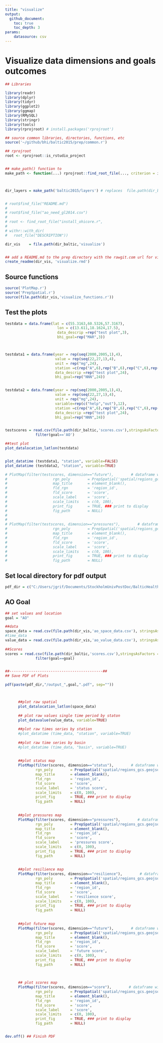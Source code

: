 ```yaml
---
title: "visualize"
output:
  github_document:
    toc: true
    toc_depth: 3
params: 
    datasource: csv
---
```


# Visualize data dimensions and goals outcomes
```r

## Libraries

library(readr)
library(dplyr)
library(tidyr)
library(ggplot2)
library(ggmap)
library(RMySQL)
library(stringr)
library(tools)
library(rprojroot) # install.packages('rprojroot')

## source common libraries, directories, functions, etc
source('~/github/bhi/baltic2015/prep/common.r')

## rprojroot
root <- rprojroot::is_rstudio_project


## make_path() function to 
make_path <- function(...) rprojroot::find_root_file(..., criterion = is_rstudio_project)



dir_layers = make_path('baltic2015/layers') # replaces  file.path(dir_baltic, 'layers')


# root$find_file("README.md")
# 
# root$find_file("ao_need_gl2014.csv")
# 
# root <- find_root_file("install_ohicore.r", 
# 
# withr::with_dir(
#   root_file("DESCRIPTION"))

dir_vis    = file.path(dir_baltic,'visualize')


## add a README.md to the prep directory with the rawgit.com url for viewing on GitHub
create_readme(dir_vis, 'visualize.rmd')
```


## Source functions
```r
source('PlotMap.r') 
source('PrepSpatial.r') 
source(file.path(dir_vis,'visualize_functions.r'))


```


## Test the plots
```r
testdata = data.frame(lat = c(55.3163,60.5326,57.3167),
                        lon = c(13.611,18.1624,17.5),
                        data_descrip =rep("test plot",3),
                        bhi_goal=rep("MAR",3))



testdata1 = data.frame(year = rep(seq(2000,2005,1),4),
                       value = rep(seq(22,27,1),4),
                       unit = rep("mg",24),
                       station =c(rep("A",6),rep("B",6),rep("C",6),rep("D",6)),
                       data_descrip =rep("test plot",24),
                       bhi_goal=rep("NNN",24))


testdata2 = data.frame(year = rep(seq(2000,2005,1),4),
                       value = rep(seq(22,27,1),4),
                       unit = rep("mg",24),
                       variable=rep(c("help","out"),12),
                       station =c(rep("A",6),rep("B",6),rep("C",6),rep("D",6)),
                       data_descrip =rep("test plot",24),
                       bhi_goal=rep("NNN",24))


testscores = read.csv(file.path(dir_baltic,'scores.csv'),stringsAsFactors =FALSE)%>%
              filter(goal=='AO')

##test plot
plot_datalocation_latlon(testdata)


plot_datatime (testdata1, "station", variable=FALSE)
plot_datatime (testdata2, "station", variable=TRUE)

# PlotMap(filter(testscores, dimension=="future"),        # dataframe with at least 2 columns: rgn_id and scores/values.
#                     rgn_poly        = PrepSpatial('spatial/regions_gcs.geojson'), # default for OHI+
#                     map_title       = element_blank(),
#                     fld_rgn         = 'region_id',
#                     fld_score       = 'score',
#                     scale_label     = 'score',
#                     scale_limits    = c(0, 100),
#                     print_fig       = TRUE, ### print to display
#                     fig_path        = NULL)
# 
# 
# PlotMap(filter(testscores, dimension=="pressures"),        # dataframe with at least 2 columns: rgn_id and scores/values.
#                     rgn_poly        = PrepSpatial('spatial/regions_gcs.geojson'), # default for OHI+
#                     map_title       = element_blank(),
#                     fld_rgn         = 'region_id',
#                     fld_score       = 'score',
#                     scale_label     = 'score',
#                     scale_limits    = c(0, 100),
#                     print_fig       = TRUE, ### print to display
#                     fig_path        = NULL)

```



## Set local directory for pdf output
```r

pdf_dir = c("C:/Users/jgrif/Documents/StockholmUnivPostDoc/BalticHealthIndex/Output")

```



## AO Goal

```r

## set values and location
goal = "AO"

##data
space_data = read.csv(file.path(dir_vis,'ao_space_data.csv'), stringsAsFactors = FALSE)
#time_data
value_data = read.csv(file.path(dir_vis,'ao_value_data.csv'), stringsAsFactors = FALSE)
  
##Scores
scores = read.csv(file.path(dir_baltic,'scores.csv'),stringsAsFactors =FALSE)%>%
              filter(goal==goal)


##-------------------------------------------##
## Save PDF of Plots

pdf(paste(pdf_dir,"/output_",goal,".pdf", sep=""))



      ##plot raw spatial
      plot_datalocation_latlon(space_data)
      
      ## plot raw values single time period by staton
      plot_datavalue(value_data, variable=TRUE)
      
      ##plot raw times series by station
      #plot_datatime (time_data, "station", variable=TRUE)
      
      ##plot raw time series by basin
      #plot_datatime (time_data, "basin", variable=TRUE)
      
      
      ##plot status map
      PlotMap(filter(scores, dimension=="status"),        # dataframe with at least 2 columns: rgn_id and scores/values.
              rgn_poly        = PrepSpatial('spatial/regions_gcs.geojson'), # default for OHI+
              map_title       = element_blank(),
              fld_rgn         = 'region_id',
              fld_score       = 'score',
              scale_label     = 'status score',
              scale_limits    = c(0, 100),
              print_fig       = TRUE, ### print to display
              fig_path        = NULL)
      
      
      ##plot pressures map
      PlotMap(filter(scores, dimension=="pressures"),        # dataframe with at least 2 columns: rgn_id and scores/values.
              rgn_poly        = PrepSpatial('spatial/regions_gcs.geojson'), # default for OHI+
              map_title       = element_blank(),
              fld_rgn         = 'region_id',
              fld_score       = 'score',
              scale_label     = 'pressures score',
              scale_limits    = c(0, 100),
              print_fig       = TRUE, ### print to display
              fig_path        = NULL)
      
      
      ##plot resilience map
      PlotMap(filter(scores, dimension=="resilience"),        # dataframe with at least 2 columns: rgn_id and scores/values.
              rgn_poly        = PrepSpatial('spatial/regions_gcs.geojson'), # default for OHI+
              map_title       = element_blank(),
              fld_rgn         = 'region_id',
              fld_score       = 'score',
              scale_label     = 'resilience score',
              scale_limits    = c(0, 100),
              print_fig       = TRUE, ### print to display
              fig_path        = NULL)
      
      
      ##plot future map
      PlotMap(filter(scores, dimension=="future"),        # dataframe with at least 2 columns: rgn_id and scores/values.
              rgn_poly        = PrepSpatial('spatial/regions_gcs.geojson'), # default for OHI+
              map_title       = element_blank(),
              fld_rgn         = 'region_id',
              fld_score       = 'score',
              scale_label     = 'future score',
              scale_limits    = c(0, 100),
              print_fig       = TRUE, ### print to display
              fig_path        = NULL)
      
      
      
      ## plot scores map
      PlotMap(filter(scores, dimension=="score"),        # dataframe with at least 2 columns: rgn_id and scores/values.
              rgn_poly        = PrepSpatial('spatial/regions_gcs.geojson'), # default for OHI+
              map_title       = element_blank(),
              fld_rgn         = 'region_id',
              fld_score       = 'score',
              scale_label     = 'score',
              scale_limits    = c(0, 100),
              print_fig       = TRUE, ### print to display
              fig_path        = NULL)


dev.off() ## Finish PDF





```

